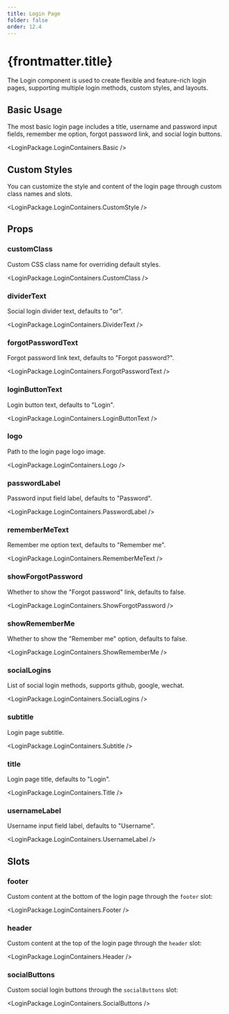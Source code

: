 ```yaml
---
title: Login Page
folder: false
order: 12.4
---
```



# {frontmatter.title}

The Login component is used to create flexible and feature-rich login pages, supporting multiple login methods, custom styles, and layouts.

## Basic Usage

The most basic login page includes a title, username and password input fields, remember me option, forgot password link, and social login buttons.

<LoginPackage.LoginContainers.Basic />

## Custom Styles

You can customize the style and content of the login page through custom class names and slots.

<LoginPackage.LoginContainers.CustomStyle />

## Props

### customClass

Custom CSS class name for overriding default styles.

<LoginPackage.LoginContainers.CustomClass />

### dividerText

Social login divider text, defaults to "or".

<LoginPackage.LoginContainers.DividerText />

### forgotPasswordText

Forgot password link text, defaults to "Forgot password?".

<LoginPackage.LoginContainers.ForgotPasswordText />

### loginButtonText

Login button text, defaults to "Login".

<LoginPackage.LoginContainers.LoginButtonText />

### logo

Path to the login page logo image.

<LoginPackage.LoginContainers.Logo />

### passwordLabel

Password input field label, defaults to "Password".

<LoginPackage.LoginContainers.PasswordLabel />

### rememberMeText

Remember me option text, defaults to "Remember me".

<LoginPackage.LoginContainers.RememberMeText />

### showForgotPassword

Whether to show the "Forgot password" link, defaults to false.

<LoginPackage.LoginContainers.ShowForgotPassword />

### showRememberMe

Whether to show the "Remember me" option, defaults to false.

<LoginPackage.LoginContainers.ShowRememberMe />

### socialLogins

List of social login methods, supports github, google, wechat.

<LoginPackage.LoginContainers.SocialLogins />

### subtitle

Login page subtitle.

<LoginPackage.LoginContainers.Subtitle />

### title

Login page title, defaults to "Login".

<LoginPackage.LoginContainers.Title />

### usernameLabel

Username input field label, defaults to "Username".

<LoginPackage.LoginContainers.UsernameLabel />

## Slots

### footer

Custom content at the bottom of the login page through the `footer` slot:

<LoginPackage.LoginContainers.Footer />

### header

Custom content at the top of the login page through the `header` slot:

<LoginPackage.LoginContainers.Header />

### socialButtons

Custom social login buttons through the `socialButtons` slot:

<LoginPackage.LoginContainers.SocialButtons />
